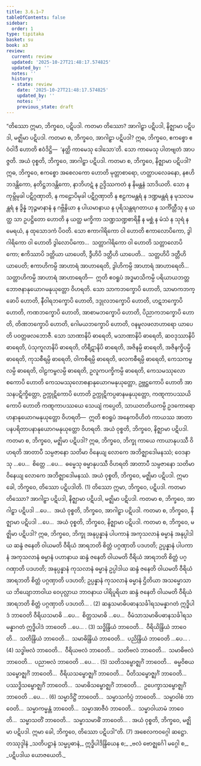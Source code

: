 ```yaml
---
title: 3.6.1–7
tableOfContents: false
sidebar:
  order: 1
type: tipitaka
basket: su
book: a3
review:
  current: review
  updated: '2025-10-27T21:48:17.574825'
  updated_by: ''
  notes: ''
  history:
  - state: review
    date: '2025-10-27T21:48:17.574825'
    updated_by: ''
    notes: ''
    previous_state: draft
---
```



<ReviewStatus review={frontmatter.review} showDetails={true} />

<HypothesisAnnotation frontmatter={frontmatter} />

<DynamicBreadcrumb />

<Division number="157–163" book="a3" e="ch" v="15">

<Paragraph number="1100" book="a3">
“တိဿော ဣမာ, ဘိက္ခဝေ, ပဋိပဒါ. ကတမာ တိဿော? အာဂါဠှာ ပဋိပဒါ, နိဇ္ဈာမာ ပဋိပဒါ, မဇ္ဈိမာ ပဋိပဒါ. ကတမာ စ, ဘိက္ခဝေ, အာဂါဠှာ ပဋိပဒါ? ဣဓ, ဘိက္ခဝေ, ဧကစ္စော ဧဝံဝါဒီ ဟောတိ ဧဝံဒိဋ္ဌိ—  ‘နတ္ထိ ကာမေသု ဒေါသော’တိ. သော ကာမေသု ပါတဗျတံ အာပဇ္ဇတိ. အယံ ဝုစ္စတိ, ဘိက္ခဝေ, အာဂါဠှာ ပဋိပဒါ.
</Paragraph>

<Paragraph number="1101" book="a3">
ကတမာ စ, ဘိက္ခဝေ, နိဇ္ဈာမာ ပဋိပဒါ? ဣဓ, ဘိက္ခဝေ, ဧကစ္စော အစေလကော ဟောတိ မုတ္တာစာရော, ဟတ္ထာပလေခနော, နဧဟိဘဒန္တိကော, နတိဋ္ဌဘဒန္တိကော, နာဘိဟဋံ န ဥဒ္ဒိဿကတံ န နိမန္တနံ သာဒိယတိ. သော န ကုမ္ဘိမုခါ ပဋိဂ္ဂဏှာတိ, န ကဠောပိမုခါ ပဋိဂ္ဂဏှာတိ န ဧဠကမန္တရံ န ဒဏ္ဍမန္တရံ န မုသလမန္တရံ န ဒွိန္နံ ဘုဉ္ဇမာနာနံ န ဂဗ္ဘိနိယာ န ပါယမာနာယ န ပုရိသန္တရဂတာယ န သင်္ကိတ္တီသု န ယတ္ထ သာ ဥပဋ္ဌိတော ဟောတိ န ယတ္ထ မက္ခိကာ သဏ္ဍသဏ္ဍစာရိနီ န မစ္ဆံ န မံသံ န သုရံ န မေရယံ, န ထုသောဒကံ ပိဝတိ. သော ဧကာဂါရိကော ဝါ ဟောတိ ဧကာလောပိကော, ဒွါဂါရိကော ဝါ ဟောတိ ဒွါလောပိကော…  သတ္တာဂါရိကော ဝါ ဟောတိ သတ္တာလောပိကော; ဧကိဿာပိ ဒတ္တိယာ ယာပေတိ, ဒွီဟိပိ ဒတ္တီဟိ ယာပေတိ…  သတ္တဟိပိ ဒတ္တီဟိ ယာပေတိ; ဧကာဟိကမ္ပိ အာဟာရံ အာဟာရေတိ, ဒွါဟိကမ္ပိ အာဟာရံ အာဟာရေတိ…  သတ္တာဟိကမ္ပိ အာဟာရံ အာဟာရေတိ—  ဣတိ ဧဝရူပံ အဒ္ဓမာသိကမ္ပိ ပရိယာယဘတ္တဘောဇနာနုယောဂမနုယုတ္တော ဝိဟရတိ.
</Paragraph>

<Paragraph number="1102" book="a3">
သော သာကဘက္ခောပိ ဟောတိ, သာမာကဘက္ခောပိ ဟောတိ, နီဝါရဘက္ခောပိ ဟောတိ, ဒဒ္ဒုလဘက္ခောပိ ဟောတိ, ဟဋဘက္ခောပိ ဟောတိ, ကဏဘက္ခောပိ ဟောတိ, အာစာမဘက္ခောပိ ဟောတိ, ပိညာကဘက္ခောပိ ဟောတိ, တိဏဘက္ခောပိ ဟောတိ, ဂေါမယဘက္ခောပိ ဟောတိ, ဝနမူလဖလာဟာရော ယာပေတိ ပဝတ္တဖလဘောဇီ.
</Paragraph>

<Paragraph number="1103" book="a3">
သော သာဏာနိပိ ဓာရေတိ, မသာဏာနိပိ ဓာရေတိ, ဆဝဒုဿာနိပိ ဓာရေတိ, ပံသုကူလာနိပိ ဓာရေတိ, တိရီဋာနိပိ ဓာရေတိ, အဇိနမ္ပိ ဓာရေတိ, အဇိနက္ခိပမ္ပိ ဓာရေတိ, ကုသစီရမ္ပိ ဓာရေတိ, ဝါကစီရမ္ပိ ဓာရေတိ, ဖလကစီရမ္ပိ ဓာရေတိ, ကေသကမ္ဗလမ္ပိ ဓာရေတိ, ဝါဠကမ္ဗလမ္ပိ ဓာရေတိ, ဥလူကပက္ခိကမ္ပိ ဓာရေတိ, ကေသမဿုလောစကောပိ ဟောတိ ကေသမဿုလောစနာနုယောဂမနုယုတ္တော, ဥဗ္ဘဋ္ဌကောပိ ဟောတိ အာသနပဋိက္ခိတ္တော, ဥက္ကုဋိကောပိ ဟောတိ ဥက္ကုဋိကပ္ပဓာနမနုယုတ္တော, ကဏ္ဋကာပဿယိကောပိ ဟောတိ ကဏ္ဋကာပဿယေ သေယျံ ကပ္ပေတိ, သာယတတိယကမ္ပိ ဥဒကောရောဟနာနုယောဂမနုယုတ္တော ဝိဟရတိ—  ဣတိ ဧဝရူပံ အနေကဝိဟိတံ ကာယဿ အာတာပနပရိတာပနာနုယောဂမနုယုတ္တော ဝိဟရတိ. အယံ ဝုစ္စတိ, ဘိက္ခဝေ, နိဇ္ဈာမာ ပဋိပဒါ.
</Paragraph>

<Paragraph number="1104" book="a3">
ကတမာ စ, ဘိက္ခဝေ, မဇ္ဈိမာ ပဋိပဒါ? ဣဓ, ဘိက္ခဝေ, ဘိက္ခု ကာယေ ကာယာနုပဿီ ဝိဟရတိ အာတာပီ သမ္ပဇာနော သတိမာ ဝိနေယျ လောကေ အဘိဇ္ဈာဒေါမနဿံ; ဝေဒနာသု …ပေ…  စိတ္တေ …ပေ…  ဓမ္မေသု ဓမ္မာနုပဿီ ဝိဟရတိ အာတာပီ သမ္ပဇာနော သတိမာ ဝိနေယျ လောကေ အဘိဇ္ဈာဒေါမနဿံ. အယံ ဝုစ္စတိ, ဘိက္ခဝေ, မဇ္ဈိမာ ပဋိပဒါ. ဣမာ ခေါ, ဘိက္ခဝေ, တိဿော ပဋိပဒါတိ. (1)
</Paragraph>

<Paragraph number="1105" book="a3">
တိဿော ဣမာ, ဘိက္ခဝေ, ပဋိပဒါ. ကတမာ တိဿော? အာဂါဠှာ ပဋိပဒါ, နိဇ္ဈာမာ ပဋိပဒါ, မဇ္ဈိမာ ပဋိပဒါ. ကတမာ စ, ဘိက္ခဝေ, အာဂါဠှာ ပဋိပဒါ …ပေ…  အယံ ဝုစ္စတိ, ဘိက္ခဝေ, အာဂါဠှာ ပဋိပဒါ.
</Paragraph>

<Paragraph number="1106" book="a3">
ကတမာ စ, ဘိက္ခဝေ, နိဇ္ဈာမာ ပဋိပဒါ …ပေ…  အယံ ဝုစ္စတိ, ဘိက္ခဝေ, နိဇ္ဈာမာ ပဋိပဒါ.
</Paragraph>

<Paragraph number="1107" book="a3">
ကတမာ စ, ဘိက္ခဝေ, မဇ္ဈိမာ ပဋိပဒါ? ဣဓ, ဘိက္ခဝေ, ဘိက္ခု အနုပ္ပန္နာနံ ပါပကာနံ အကုသလာနံ ဓမ္မာနံ အနုပ္ပါဒါယ ဆန္ဒံ ဇနေတိ ဝါယမတိ ဝီရိယံ အာရဘတိ စိတ္တံ ပဂ္ဂဏှာတိ ပဒဟတိ; ဥပ္ပန္နာနံ ပါပကာနံ အကုသလာနံ ဓမ္မာနံ ပဟာနာယ ဆန္ဒံ ဇနေတိ ဝါယမတိ ဝီရိယံ အာရဘတိ စိတ္တံ ပဂ္ဂဏှာတိ ပဒဟတိ; အနုပ္ပန္နာနံ ကုသလာနံ ဓမ္မာနံ ဥပ္ပါဒါယ ဆန္ဒံ ဇနေတိ ဝါယမတိ ဝီရိယံ အာရဘတိ စိတ္တံ ပဂ္ဂဏှာတိ ပဒဟတိ; ဥပ္ပန္နာနံ ကုသလာနံ ဓမ္မာနံ ဌိတိယာ အသမ္မောသာယ ဘိယျောဘာဝါယ ဝေပုလ္လာယ ဘာဝနာယ ပါရိပူရိယာ ဆန္ဒံ ဇနေတိ ဝါယမတိ ဝီရိယံ အာရဘတိ စိတ္တံ ပဂ္ဂဏှာတိ ပဒဟတိ… . (2)
</Paragraph>

<Paragraph number="1108" book="a3">
ဆန္ဒသမာဓိပဓာနသင်္ခါရသမန္နာဂတံ ဣဒ္ဓိပါဒံ ဘာဝေတိ ဝီရိယသမာဓိ …ပေ…  စိတ္တသမာဓိ …ပေ…  ဝီမံသာသမာဓိပဓာနသင်္ခါရသမန္နာဂတံ ဣဒ္ဓိပါဒံ ဘာဝေတိ …ပေ… . (3)
</Paragraph>

<Paragraph number="1109" book="a3">
သဒ္ဓိန္ဒြိယံ ဘာဝေတိ…  ဝီရိယိန္ဒြိယံ ဘာဝေတိ…  သတိန္ဒြိယံ ဘာဝေတိ…  သမာဓိန္ဒြိယံ ဘာဝေတိ…  ပညိန္ဒြိယံ ဘာဝေတိ …ပေ… . (4)
</Paragraph>

<Paragraph number="1110" book="a3">
သဒ္ဓါဗလံ ဘာဝေတိ…  ဝီရိယဗလံ ဘာဝေတိ…  သတိဗလံ ဘာဝေတိ…  သမာဓိဗလံ ဘာဝေတိ…  ပညာဗလံ ဘာဝေတိ …ပေ… . (5)
</Paragraph>

<Paragraph number="1111" book="a3">
သတိသမ္ဗောဇ္ဈင်္ဂံ ဘာဝေတိ…  ဓမ္မဝိစယသမ္ဗောဇ္ဈင်္ဂံ ဘာဝေတိ…  ဝီရိယသမ္ဗောဇ္ဈင်္ဂံ ဘာဝေတိ…  ပီတိသမ္ဗောဇ္ဈင်္ဂံ ဘာဝေတိ…  ပဿဒ္ဓိသမ္ဗောဇ္ဈင်္ဂံ ဘာဝေတိ…  သမာဓိသမ္ဗောဇ္ဈင်္ဂံ ဘာဝေတိ…  ဥပေက္ခာသမ္ဗောဇ္ဈင်္ဂံ ဘာဝေတိ …ပေ… . (6)
</Paragraph>

<Paragraph number="1112" book="a3">
သမ္မာဒိဋ္ဌိံ ဘာဝေတိ…  သမ္မာသင်္ကပ္ပံ ဘာဝေတိ…  သမ္မာဝါစံ ဘာဝေတိ…  သမ္မာကမ္မန္တံ ဘာဝေတိ…  သမ္မာအာဇီဝံ ဘာဝေတိ…  သမ္မာဝါယာမံ ဘာဝေတိ…  သမ္မာသတိံ ဘာဝေတိ…  သမ္မာသမာဓိံ ဘာဝေတိ… . အယံ ဝုစ္စတိ, ဘိက္ခဝေ, မဇ္ဈိမာ ပဋိပဒါ. ဣမာ ခေါ, ဘိက္ခဝေ, တိဿော ပဋိပဒါ”တိ. (7)

</Paragraph>
</Division>

<Paragraph number="1113" type="center" book="a3">
အစေလကဝဂ္ဂေါ ဆဋ္ဌော.



</Paragraph>

<Paragraph number="1114" type="center" book="a3">
တဿုဒ္ဒါနံ


</Paragraph>

<Paragraph number="1115" type="verses" book="a3">
_သတိပဋ္ဌာနံ သမ္မပ္ပဓာနံ,_  
ဣဒ္ဓိပါဒိန္ဒြိယေန စ;_  
_ဗလံ ဗောဇ္ဈင်္ဂေါ မဂ္ဂေါ စ,_  
_ပဋိပဒါယ ယောဇယေတိ._
</Paragraph>